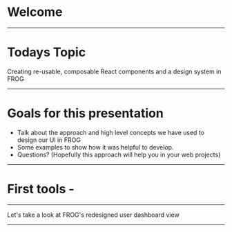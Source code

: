 


# Welcome 
 ---
# Todays Topic

<Layout>
   <Typography variant="h4" align = "center"> Creating re-usable, composable React components and a design system 
     in FROG  </Typography>

</Layout>


--- 
# Goals for this presentation 
 - Talk about the approach and high level concepts we have used to design our UI in FROG 
 - Some examples to show how it was helpful to develop. 
 - Questions? (Hopefully this approach will help you in your web projects)

---
# First tools - 

--- 

<Typography variant = "h5" align = "center"> Let's take a look at FROG's redesigned user dashboard view </Typography> 

---
<DashboardDataContainer/>